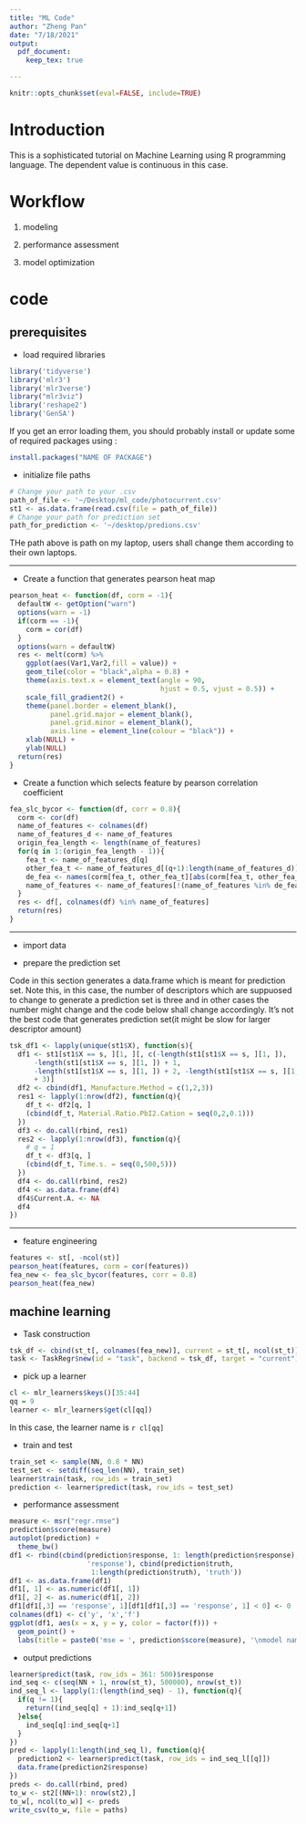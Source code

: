 ```yaml
---
title: "ML Code"
author: "Zheng Pan"
date: "7/18/2021"
output: 
  pdf_document:
    keep_tex: true

---
```


```r
knitr::opts_chunk$set(eval=FALSE, include=TRUE)
```

\newpage

# Introduction

This is a sophisticated tutorial on Machine Learning using R programming language.
The dependent value is continuous in this case.

\newpage

# Workflow

1.  modeling

2.  performance assessment

3.  model optimization

\newpage

# code

## prerequisites

-   load required libraries

```r
library('tidyverse')
library('mlr3')
library('mlr3verse')
library("mlr3viz")
library('reshape2')
library('GenSA')
```

If you get an error loading them, you should probably install or update some of required packages using :

```r
install.packages("NAME OF PACKAGE")
```

-   initialize file paths

```r
# Change your path to your .csv
path_of_file <- '~/Desktop/ml_code/photocurrent.csv'
st1 <- as.data.frame(read.csv(file = path_of_file))
# Change your path for prediction set
path_for_prediction <- '~/desktop/predions.csv'
```

THe path above is path on my laptop, users shall change them according to their own laptops.  

------------------------------------------------------------------------

-   Create a function that generates pearson heat map

```r
pearson_heat <- function(df, corm = -1){
  defaultW <- getOption("warn") 
  options(warn = -1) 
  if(corm == -1){
    corm = cor(df)
  }
  options(warn = defaultW)
  res <- melt(corm) %>%
    ggplot(aes(Var1,Var2,fill = value)) + 
    geom_tile(color = "black",alpha = 0.8) + 
    theme(axis.text.x = element_text(angle = 90,
                                     hjust = 0.5, vjust = 0.5)) + 
    scale_fill_gradient2() + 
    theme(panel.border = element_blank(),
          panel.grid.major = element_blank(), 
          panel.grid.minor = element_blank(),
          axis.line = element_line(colour = "black")) + 
    xlab(NULL) + 
    ylab(NULL)
  return(res)
}
```

-   Create a function which selects feature by pearson correlation coefficient

```r
fea_slc_bycor <- function(df, corr = 0.8){
  corm <- cor(df)
  name_of_features <- colnames(df)
  name_of_features_d <- name_of_features
  origin_fea_length <- length(name_of_features)
  for(q in 1:(origin_fea_length - 1)){
    fea_t <- name_of_features_d[q]
    other_fea_t <- name_of_features_d[(q+1):length(name_of_features_d)]
    de_fea <- names(corm[fea_t, other_fea_t][abs(corm[fea_t, other_fea_t]) >= corr])
    name_of_features <- name_of_features[!(name_of_features %in% de_fea)]
  }
  res <- df[, colnames(df) %in% name_of_features]
  return(res)
}
```


------------------------------------------------------------------------

-   import data

-   prepare the prediction set

Code in this section generates a data.frame which is meant for prediction set. Note this, in this case, the number of descriptors which are suppuosed to change to generate a prediction set is three and in other cases the number might change and the code below shall change accordingly.  \newline
It's not the best code that generates prediction set(it might be slow for larger descriptor amount)

```r
tsk_df1 <- lapply(unique(st1$X), function(s){
  df1 <- st1[st1$X == s, ][1, ][, c(-length(st1[st1$X == s, ][1, ]),
      -length(st1[st1$X == s, ][1, ]) + 1,
      -length(st1[st1$X == s, ][1, ]) + 2, -length(st1[st1$X == s, ][1, ])
      + 3)]
  df2 <- cbind(df1, Manufacture.Method = c(1,2,3))
  res1 <- lapply(1:nrow(df2), function(q){
    df_t <- df2[q, ]
    (cbind(df_t, Material.Ratio.PbI2.Cation = seq(0,2,0.1)))
  })
  df3 <- do.call(rbind, res1)
  res2 <- lapply(1:nrow(df3), function(q){
    # q = 1
    df_t <- df3[q, ]
    (cbind(df_t, Time.s. = seq(0,500,5)))
  })
  df4 <- do.call(rbind, res2)
  df4 <- as.data.frame(df4)
  df4$Current.A. <- NA
  df4
})
```

------------------------------------------------------------------------

-   feature engineering

```r
features <- st[, -ncol(st)]
pearson_heat(features, corm = cor(features))
fea_new <- fea_slc_bycor(features, corr = 0.8)
pearson_heat(fea_new)
```

## machine learning

-   Task construction

```r
tsk_df <- cbind(st_t[, colnames(fea_new)], current = st_t[, ncol(st_t)])
task <- TaskRegr$new(id = "task", backend = tsk_df, target = "current")
```

-   pick up a learner

```r
cl <- mlr_learners$keys()[35:44]
qq = 9
learner <- mlr_learners$get(cl[qq])
```

In this case, the learner name is `r cl[qq]`

-   train and test

```r
train_set <- sample(NN, 0.8 * NN)
test_set <- setdiff(seq_len(NN), train_set)
learner$train(task, row_ids = train_set)
prediction <- learner$predict(task, row_ids = test_set)
```

-   performance assessment

```r
measure <- msr("regr.rmse")
prediction$score(measure)
autoplot(prediction) +
  theme_bw()
df1 <- rbind(cbind(prediction$response, 1: length(prediction$response),
                   'response'), cbind(prediction$truth,
                    1:length(prediction$truth), 'truth'))
df1 <- as.data.frame(df1)
df1[, 1] <- as.numeric(df1[, 1])
df1[, 2] <- as.numeric(df1[, 2])
df1[df1[,3] == 'response', 1][df1[df1[,3] == 'response', 1] < 0] <- 0
colnames(df1) <- c('y', 'x','f')
ggplot(df1, aes(x = x, y = y, color = factor(f))) +
  geom_point() +
  labs(title = paste0('mse = ', prediction$score(measure), '\nmodel name: ', learner$id))
```

-   output predictions

```r
learner$predict(task, row_ids = 361: 500)$response
ind_seq <- c(seq(NN + 1, nrow(st_t), 500000), nrow(st_t))
ind_seq_l <- lapply(1:(length(ind_seq) - 1), function(q){
  if(q != 1){
    return((ind_seq[q] + 1):ind_seq[q+1])
  }else{
    ind_seq[q]:ind_seq[q+1]
  }
})
pred <- lapply(1:length(ind_seq_l), function(q){
  prediction2 <- learner$predict(task, row_ids = ind_seq_l[[q]])
  data.frame(prediction2$response)
})
preds <- do.call(rbind, pred)
to_w <- st2[(NN+1): nrow(st2),]
to_w[, ncol(to_w)] <- preds
write_csv(to_w, file = paths)
```


